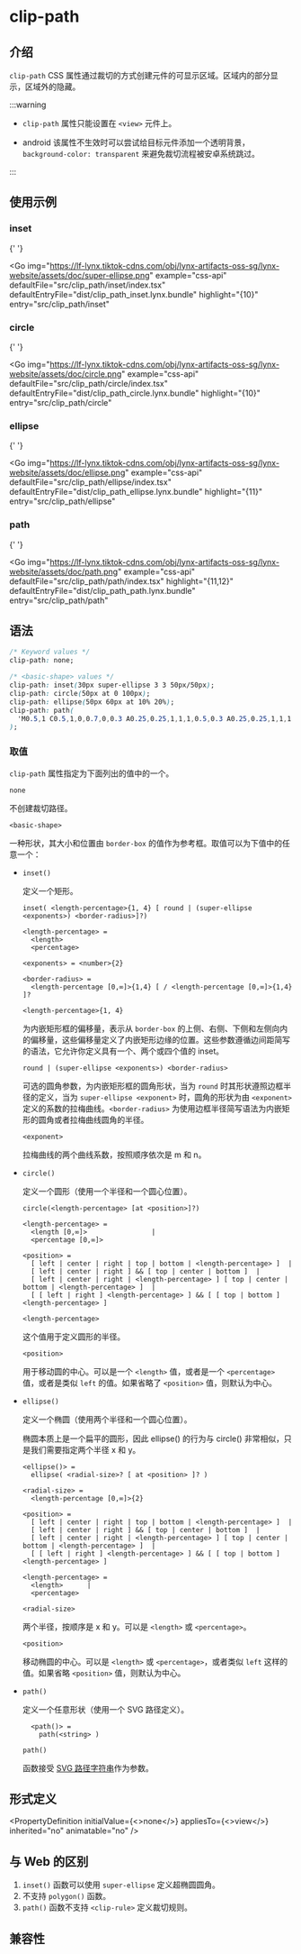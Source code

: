
# clip-path

<link
  rel="stylesheet"
  href="https://fonts.googleapis.com/css2?family=Material+Symbols+Outlined:opsz,wght,FILL,GRAD@24,400,0,0&icon_names=android"
/>

## 介绍

`clip-path` CSS 属性通过裁切的方式创建元件的可显示区域。区域内的部分显示，区域外的隐藏。

:::warning

- `clip-path` 属性只能设置在 `<view>` 元件上。

- <span className="material-symbols-outlined">android</span>
  该属性不生效时可以尝试给目标元件添加一个透明背景，`background-color:
  transparent` 来避免裁切流程被安卓系统跳过。

:::

## 使用示例

### **inset**

{' '}

<Go
  img="https://lf-lynx.tiktok-cdns.com/obj/lynx-artifacts-oss-sg/lynx-website/assets/doc/super-ellipse.png"
  example="css-api"
  defaultFile="src/clip_path/inset/index.tsx"
  defaultEntryFile="dist/clip_path_inset.lynx.bundle"
  highlight="{10}"
  entry="src/clip_path/inset"
></Go>

### **circle**

{' '}

<Go
  img="https://lf-lynx.tiktok-cdns.com/obj/lynx-artifacts-oss-sg/lynx-website/assets/doc/circle.png"
  example="css-api"
  defaultFile="src/clip_path/circle/index.tsx"
  defaultEntryFile="dist/clip_path_circle.lynx.bundle"
  highlight="{10}"
  entry="src/clip_path/circle"
></Go>

### **ellipse**

{' '}

<Go
  img="https://lf-lynx.tiktok-cdns.com/obj/lynx-artifacts-oss-sg/lynx-website/assets/doc/ellipse.png"
  example="css-api"
  defaultFile="src/clip_path/ellipse/index.tsx"
  defaultEntryFile="dist/clip_path_ellipse.lynx.bundle"
  highlight="{11}"
  entry="src/clip_path/ellipse"
></Go>

### **path**

{' '}

<Go
  img="https://lf-lynx.tiktok-cdns.com/obj/lynx-artifacts-oss-sg/lynx-website/assets/doc/path.png"
  example="css-api"
  defaultFile="src/clip_path/path/index.tsx"
  highlight="{11,12}"
  defaultEntryFile="dist/clip_path_path.lynx.bundle"
  entry="src/clip_path/path"
></Go>
## 语法

```css
/* Keyword values */
clip-path: none;

/* <basic-shape> values */
clip-path: inset(30px super-ellipse 3 3 50px/50px);
clip-path: circle(50px at 0 100px);
clip-path: ellipse(50px 60px at 10% 20%);
clip-path: path(
  'M0.5,1 C0.5,1,0,0.7,0,0.3 A0.25,0.25,1,1,1,0.5,0.3 A0.25,0.25,1,1,1,1,0.3 C1,0.7,0.5,1,0.5,1 Z'
);
```

### 取值

`clip-path` 属性指定为下面列出的值中的一个。

`none`

不创建裁切路径。

`<basic-shape>`

一种形状，其大小和位置由 `border-box` 的值作为参考框。取值可以为下值中的任意一个：

- `inset()`

  定义一个矩形。

  ```
  inset( <length-percentage>{1, 4} [ round | (super-ellipse <exponents>) <border-radius>]?)

  <length-percentage> =
    <length>
    <percentage>

  <exponents> = <number>{2}

  <border-radius> =
    <length-percentage [0,∞]>{1,4} [ / <length-percentage [0,∞]>{1,4} ]?
  ```

  `<length-percentage>{1, 4}`

  为内嵌矩形框的偏移量，表示从 `border-box` 的上侧、右侧、下侧和左侧向内的偏移量，这些偏移量定义了内嵌矩形边缘的位置。这些参数遵循边间距简写的语法，它允许你定义具有一个、两个或四个值的 inset。

  `round | (super-ellipse <exponents>) <border-radius>`

  可选的圆角参数，为内嵌矩形框的圆角形状，当为 `round` 时其形状遵照边框半径的定义，当为 `super-ellipse <exponent>` 时，圆角的形状为由 `<exponent>` 定义的系数的拉梅曲线。`<border-radius>` 为使用边框半径简写语法为内嵌矩形的圆角或者拉梅曲线圆角的半径。

  `<exponent>`

  拉梅曲线的两个曲线系数，按照顺序依次是 m 和 n。

- `circle()`

  定义一个圆形（使用一个半径和一个圆心位置）。

  ```
  circle(<length-percentage> [at <position>]?)

  <length-percentage> =
    <length [0,∞]>                |
    <percentage [0,∞]>

  <position> =
    [ left | center | right | top | bottom | <length-percentage> ]  |
    [ left | center | right ] && [ top | center | bottom ]  |
    [ left | center | right | <length-percentage> ] [ top | center | bottom | <length-percentage> ]  |
    [ [ left | right ] <length-percentage> ] && [ [ top | bottom ] <length-percentage> ]
  ```

  `<length-percentage>`

  这个值用于定义圆形的半径。

  `<position>`

  用于移动圆的中心。可以是一个 `<length>` 值，或者是一个 `<percentage>` 值，或者是类似 `left` 的值。如果省略了 `<position>` 值，则默认为中心。

- `ellipse()`

  定义一个椭圆（使用两个半径和一个圆心位置）。

  椭圆本质上是一个扁平的圆形，因此 ellipse() 的行为与 circle() 非常相似，只是我们需要指定两个半径 x 和 y。

  ```
  <ellipse()> =
    ellipse( <radial-size>? [ at <position> ]? )

  <radial-size> =
    <length-percentage [0,∞]>{2}

  <position> =
    [ left | center | right | top | bottom | <length-percentage> ]  |
    [ left | center | right ] && [ top | center | bottom ]  |
    [ left | center | right | <length-percentage> ] [ top | center | bottom | <length-percentage> ]  |
    [ [ left | right ] <length-percentage> ] && [ [ top | bottom ] <length-percentage> ]

  <length-percentage> =
    <length>      |
    <percentage>
  ```

  `<radial-size>`

  两个半径，按顺序是 x 和 y。可以是 `<length>` 或 `<percentage>`。

  `<position>`

  移动椭圆的中心。可以是 `<length>` 或 `<percentage>`，或者类似 `left` 这样的值。如果省略 `<position>` 值，则默认为中心。

- `path()`

  定义一个任意形状（使用一个 SVG 路径定义）。

  ```
    <path()> =
      path(<string> )
  ```

  `path()`

  函数接受 [SVG 路径字符串](https://developer.mozilla.org/zh-CN/docs/Web/SVG/Attribute/d)作为参数。

## 形式定义


<PropertyDefinition
  initialValue={<>none</>}
  appliesTo={<>view</>}
  inherited="no"
  animatable="no"
/>

## 与 Web 的区别

1. `inset()` 函数可以使用 `super-ellipse` 定义超椭圆圆角。
2. 不支持 `polygon()` 函数。
3. `path()` 函数不支持 `<clip-rule>` 定义裁切规则。

## 兼容性


<APITable query="css/properties/clip-path" />
